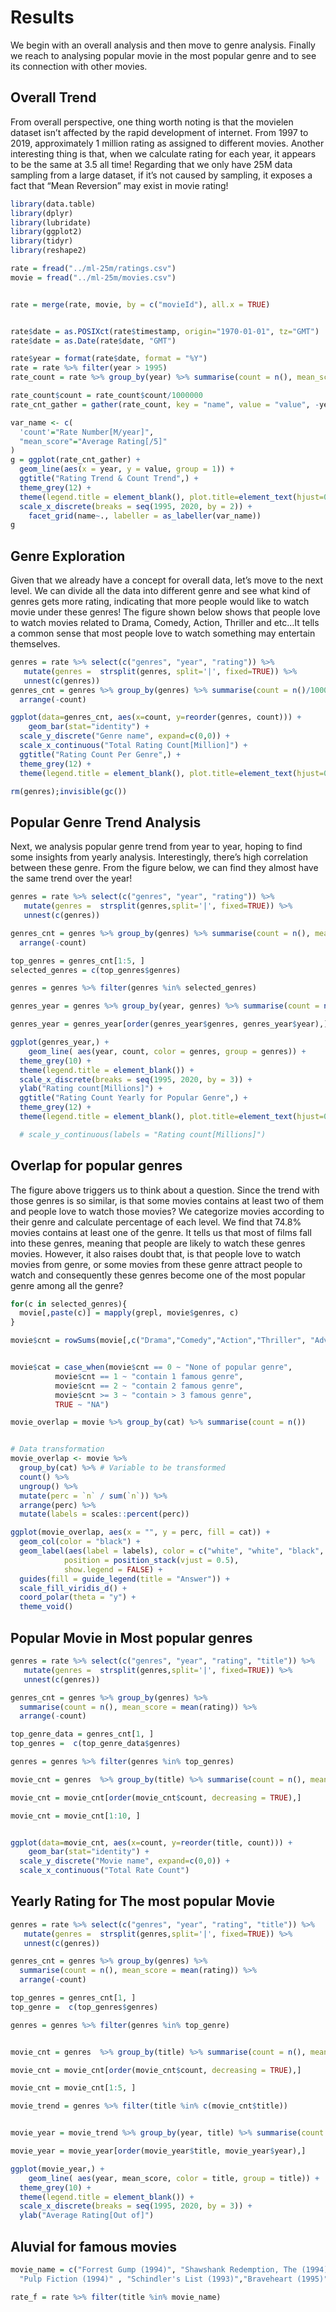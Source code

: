 # Results

We begin with an overall analysis and then move to genre analysis. Finally we reach to analysing popular movie in the most popular genre and to see its connection with other movies.


## Overall Trend

From overall perspective, one thing worth noting is that the movielen dataset isn’t affected by the rapid development of internet. From 1997 to 2019,  approximately 1 million rating as assigned to different movies. Another interesting thing is that, when we calculate rating for each year, it appears to be the same at 3.5 all time! Regarding that we only have 25M data sampling from a large dataset, if it’s not caused by sampling, it exposes a fact that “Mean Reversion” may exist in movie rating! 

```r

library(data.table)
library(dplyr)
library(lubridate)
library(ggplot2)
library(tidyr)
library(reshape2)

rate = fread("../ml-25m/ratings.csv")
movie = fread("../ml-25m/movies.csv")


rate = merge(rate, movie, by = c("movieId"), all.x = TRUE)


rate$date = as.POSIXct(rate$timestamp, origin="1970-01-01", tz="GMT")
rate$date = as.Date(rate$date, "GMT")

rate$year = format(rate$date, format = "%Y")
rate = rate %>% filter(year > 1995)
rate_count = rate %>% group_by(year) %>% summarise(count = n(), mean_score = mean(rating))

rate_count$count = rate_count$count/1000000
rate_cnt_gather = gather(rate_count, key = "name", value = "value", -year)

var_name <- c(
  'count'="Rate Number[M/year]",
  "mean_score"="Average Rating[/5]"
)
g = ggplot(rate_cnt_gather) +
  geom_line(aes(x = year, y = value, group = 1)) +
  ggtitle("Rating Trend & Count Trend",) +
  theme_grey(12) +
  theme(legend.title = element_blank(), plot.title=element_text(hjust=0.5)) +
  scale_x_discrete(breaks = seq(1995, 2020, by = 2)) +
    facet_grid(name~., labeller = as_labeller(var_name))
g


```


## Genre Exploration

Given that we already have a concept for overall data, let's move to the next level. We can divide all the data into different genre and see what kind of genres gets more rating, indicating that more people would like to watch movie under these genres! The figure shown below shows that people love to watch movies related to Drama, Comedy, Action, Thriller and etc...It tells a common sense that most people love to watch something may entertain themselves.


```r

genres = rate %>% select(c("genres", "year", "rating")) %>% 
   mutate(genres =  strsplit(genres, split='|', fixed=TRUE)) %>%
   unnest(c(genres))
genres_cnt = genres %>% group_by(genres) %>% summarise(count = n()/1000000, mean_score = mean(rating)) %>%
  arrange(-count)

ggplot(data=genres_cnt, aes(x=count, y=reorder(genres, count))) +
    geom_bar(stat="identity") + 
  scale_y_discrete("Genre name", expand=c(0,0)) + 
  scale_x_continuous("Total Rating Count[Million]") +
  ggtitle("Rating Count Per Genre",) +
  theme_grey(12) +
  theme(legend.title = element_blank(), plot.title=element_text(hjust=0.5))

rm(genres);invisible(gc())

```


## Popular Genre Trend Analysis

Next, we analysis popular genre trend from year to year, hoping to find some insights from yearly analysis. Interestingly, there's high correlation between these genre. From the figure below, we can find they almost have the same trend over the year!

```r

genres = rate %>% select(c("genres", "year", "rating")) %>% 
   mutate(genres =  strsplit(genres,split='|', fixed=TRUE)) %>%
   unnest(c(genres))

genres_cnt = genres %>% group_by(genres) %>% summarise(count = n(), mean_score = mean(rating)) %>%
  arrange(-count)

top_genres = genres_cnt[1:5, ]
selected_genres = c(top_genres$genres)

genres = genres %>% filter(genres %in% selected_genres)

genres_year = genres %>% group_by(year, genres) %>% summarise(count = n()/1000000, mean_score = mean(rating))

genres_year = genres_year[order(genres_year$genres, genres_year$year),]

ggplot(genres_year,) +
    geom_line( aes(year, count, color = genres, group = genres)) + 
  theme_grey(10) +
  theme(legend.title = element_blank()) +
  scale_x_discrete(breaks = seq(1995, 2020, by = 3)) + 
  ylab("Rating count[Millions]") +
  ggtitle("Rating Count Yearly for Popular Genre",) +
  theme_grey(12) +
  theme(legend.title = element_blank(), plot.title=element_text(hjust=0.5))

  # scale_y_continuous(labels = "Rating count[Millions]")


```

## Overlap for popular genres

The figure above triggers us to think about a question. Since the trend with those genres is so similar, is that some movies contains at least two of them and people love to watch those movies? We categorize movies according to their genre and calculate percentage of each level. We find that 74.8% movies contains at least one of the genre. It tells us that most of films fall into these genres, meaning that people are likely to watch these genres movies. However, it also raises doubt that, is that people love to watch movies from genre, or some movies from these genre attract people to watch and consequently these genres become one of the most popular genre among all the genre?

```r

for(c in selected_genres){
  movie[,paste(c)] = mapply(grepl, movie$genres, c)
}

movie$cnt = rowSums(movie[,c("Drama","Comedy","Action","Thriller", "Adventure")])


movie$cat = case_when(movie$cnt == 0 ~ "None of popular genre", 
          movie$cnt == 1 ~ "contain 1 famous genre", 
          movie$cnt == 2 ~ "contain 2 famous genre", 
          movie$cnt >= 3 ~ "contain > 3 famous genre", 
          TRUE ~ "NA")

movie_overlap = movie %>% group_by(cat) %>% summarise(count = n())


# Data transformation
movie_overlap <- movie %>% 
  group_by(cat) %>% # Variable to be transformed
  count() %>% 
  ungroup() %>% 
  mutate(perc = `n` / sum(`n`)) %>% 
  arrange(perc) %>%
  mutate(labels = scales::percent(perc))

ggplot(movie_overlap, aes(x = "", y = perc, fill = cat)) +
  geom_col(color = "black") +
  geom_label(aes(label = labels), color = c("white", "white", "black", "white"),
            position = position_stack(vjust = 0.5),
            show.legend = FALSE) +
  guides(fill = guide_legend(title = "Answer")) +
  scale_fill_viridis_d() +
  coord_polar(theta = "y") + 
  theme_void()
```


## Popular Movie in Most popular genres

```r

genres = rate %>% select(c("genres", "year", "rating", "title")) %>% 
   mutate(genres =  strsplit(genres,split='|', fixed=TRUE)) %>%
   unnest(c(genres))

genres_cnt = genres %>% group_by(genres) %>% 
  summarise(count = n(), mean_score = mean(rating)) %>%
  arrange(-count)

top_genre_data = genres_cnt[1, ]
top_genres =  c(top_genre_data$genres)

genres = genres %>% filter(genres %in% top_genres)

movie_cnt = genres  %>% group_by(title) %>% summarise(count = n(), mean_score = mean(rating))

movie_cnt = movie_cnt[order(movie_cnt$count, decreasing = TRUE),]

movie_cnt = movie_cnt[1:10, ]


ggplot(data=movie_cnt, aes(x=count, y=reorder(title, count))) +
    geom_bar(stat="identity") + 
  scale_y_discrete("Movie name", expand=c(0,0)) + 
  scale_x_continuous("Total Rate Count")
```


## Yearly Rating for The most popular Movie 

```r

genres = rate %>% select(c("genres", "year", "rating", "title")) %>% 
   mutate(genres =  strsplit(genres,split='|', fixed=TRUE)) %>%
   unnest(c(genres))

genres_cnt = genres %>% group_by(genres) %>% 
  summarise(count = n(), mean_score = mean(rating)) %>%
  arrange(-count)

top_genres = genres_cnt[1, ]
top_genre =  c(top_genres$genres)

genres = genres %>% filter(genres %in% top_genre)


movie_cnt = genres  %>% group_by(title) %>% summarise(count = n(), mean_score = mean(rating))

movie_cnt = movie_cnt[order(movie_cnt$count, decreasing = TRUE),]

movie_cnt = movie_cnt[1:5, ]

movie_trend = genres %>% filter(title %in% c(movie_cnt$title))


movie_year = movie_trend %>% group_by(year, title) %>% summarise(count = n(), mean_score = mean(rating))

movie_year = movie_year[order(movie_year$title, movie_year$year),]

ggplot(movie_year,) +
    geom_line( aes(year, mean_score, color = title, group = title)) + 
  theme_grey(10) +
  theme(legend.title = element_blank()) +
  scale_x_discrete(breaks = seq(1995, 2020, by = 3)) + 
  ylab("Average Rating[Out of]")

```

## Aluvial for famous movies


```r

movie_name = c("Forrest Gump (1994)", "Shawshank Redemption, The (1994)", 
  "Pulp Fiction (1994)" , "Schindler's List (1993)","Braveheart (1995)")

rate_f = rate %>% filter(title %in% movie_name)

```

